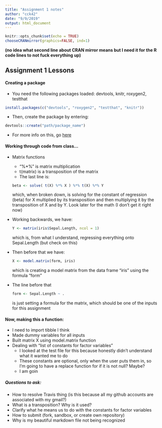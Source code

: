 ```yaml
---
title: "Assignment 1 notes"
author: "cck42"
date: "9/9/2019"
output: html_document
---
```


```r
knitr::opts_chunk$set(echo = TRUE)
chooseCRANmirror(graphics=FALSE, ind=1)
```
**(no idea what second line about CRAN mirror means but I need it for the R code lines to not fuck everything up)**

## Assignment 1 Lessons  

#### Creating a package  
+ You need the following packages loaded: devtools, knitr, roxygen2, testthat  
```r
install.packages(c("devtools", "roxygen2", "testthat", "knitr"))
```
+ Then, create the package by entering:  
```r
devtools::create("path/package_name")
```
+ For more info on this, go [here](http://r-pkgs.had.co.nz/intro.html)

#### Working through code from class...
+ Matrix functions  
  - "%*%" is matrix multiplication
  - t(matrix)  is a transposition of the matrix
  - The last line is:
  ```r
  beta <- solve( t(X) %*% X ) %*% t(X) %*% Y
  ```
  which, when broken down, is solving for the constant of regression (beta) for X multiplied by its transposition and then multiplying it by the transposition of X and by Y. Look later for the math (I don't get it right now)
+ Working backwards, we  have:
  ```r
  Y <- matrix(iris$Sepal.Length, ncol = 1)
  ```
  which is, from what I  understand, regressing everything onto Sepal.Length (but check on this)   
+ Then before that we have:
  ```r
  X <- model.matrix(form, iris)
  ```
  which is creating a  model  matrix from the data frame "iris" using the formula "form"
+ The line before that
  ```r
  form <- Sepal.Length ~ .
  ```
  is just setting a formula for the matrix, which should be one of the inputs for this assignment  
  
#### Now, making this a function:  
+ I need to import tibble I think  
+ Made dummy variables for all inputs  
+ Built matrix X  using model.matrix  function  
+ Dealing with "list of constants for factor variables"  
  - I looked at the test file for this because honestly didn't understand what it wanted me to do  
  - These constants are optional, only when the user puts them in, so I'm going to have a replace function for if it is not null? Maybe?  
  - I am goin  

##### Questions to ask:  
+ How to resolve Travis thing (is this because all my github accounts are associated  with my gmail?)  
+ What is a transposition? Why is it used?  
+ Clarify what he means us to do with the constants for factor variables  
+ How to submit (fork, sandbox, or create own repository)  
+ Why is my beautiful markdown file not being recognized  
